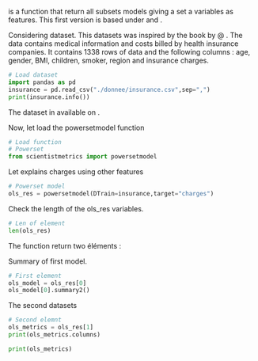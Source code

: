 \chapter{\bf powersetmodel function}


\href{https://github.com/enfantbenidedieu/scientistmetrics}{powersetmodel} is a function that return all subsets models giving a set a variables as features. This first version is based under \href{https://en.wikipedia.org/wiki/Linear_regression}{linear regression} and \href{https://en.wikipedia.org/wiki/Logistic_regression}{logistic regression}.

\section{powersetmodel with linear regression}

\subsection{Datasets}

Considering \href{https://www.kaggle.com/datasets/mirichoi0218/insurance}{Medical insurance costs} dataset. This datasets was inspired by the book \href{}{Machine Learning with R} by @ . The data contains medical information and costs billed by health insurance companies. It contains $1338$ rows of data and the following columns : age, gender, BMI, children, smoker, region and insurance charges.


```{python}
# Load dataset
import pandas as pd
insurance = pd.read_csv("./donnee/insurance.csv",sep=",")
print(insurance.info())
```


\subsubsection{Columns description}

\begin{itemize}
\item age: age of primary beneficiary

\item sex: insurance contractor gender, female, male

\item bmi: Body mass index, providing an understanding of body, weights that are relatively high or low relative to height, objective index of body weight $(kg/m^2)$ using the ratio of height to weight, ideally 18.5 to 24.9

\item children: Number of children covered by health insurance / Number of dependents

\item smoker: Smoking

\item region: the beneficiary's residential area in the US, northeast, southeast, southwest, northwest.

\item charges: Individual medical costs billed by health insurance
\end{itemize}

The dataset in available on \href{https://github.com/stedy/Machine-Learning-with-R-datasets}{https://github.com/stedy/Machine-Learning-with-R-datasets}.

Now, let load the powersetmodel function


```{python}
# Load function
# Powerset
from scientistmetrics import powersetmodel
```

Let explains  \og charges \fg{} using other features

```{python}
# Powerset model
ols_res = powersetmodel(DTrain=insurance,target="charges")
```

Check the length of the \og ols\_res \fg{} variables.


```{python}
# Len of element
len(ols_res)
```

The function return two éléments :

\begin{itemize}
\item The first element is a list a all subsets train models
\item The second element is a dataframe of result.
\end{itemize}

Summary of first model.

```{python}
# First element
ols_model = ols_res[0]
ols_model[0].summary2()
```

The second datasets

```{python}
# Second elemnt
ols_metrics = ols_res[1]
print(ols_metrics.columns)
```

```{python}
print(ols_metrics)
```

